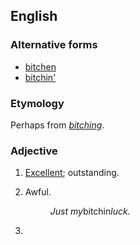 ==English==

===Alternative forms===
* [[bitchen]]
* [[bitchin']]

===Etymology===
Perhaps from ''[[bitching]]''.

===Adjective===
{{head|en|adjective|superlative|bitchinest}}

# {{lb|en|slang|surfing}} [[excellent|Excellent]]; outstanding.
# {{lb|en|slang|rare}} Awful.
#: ''Just my ''bitchin'' luck.''
# {{alternative spelling of|bitching|lang=en}}